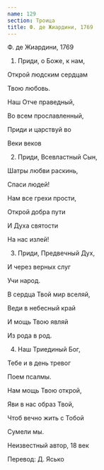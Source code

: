 ```yaml
---
name: 129
section: Троица
title: Ф. де Жиардини, 1769
---
```

Ф. де Жиардини, 1769


1. Приди, о Боже, к нам,

Открой людским сердцам

Твою любовь.

Наш Отче праведный,

Во всем прославленный,

Приди и царствуй во

Веки веков


2. Приди, Всевластный Сын,

Шатры любви раскинь,

Спаси людей!

Нам все грехи прости,

Открой добра пути

И Духа святости

На нас излей!


3. Приди, Предвечный Дух,

И через верных слуг

Учи народ.

В сердца Твой мир вселяй,

Веди в небесный край

И мощь Твою являй

Из рода в род.


4. Наш Триединый Бог,

Тебе и в день тревог

Поем псалмы.

Нам мощь Твою открой,

Яви в нас образ Твой,

Чтоб вечно жить с Тобой

Сумели мы.


Неизвестный автор, 18 век

Перевод: Д. Ясько
